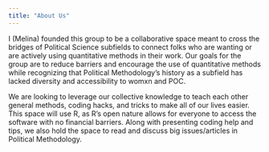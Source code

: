 ```yaml
---
title: "About Us"
---
```


I (Melina) founded this group to be a collaborative space meant to cross the bridges of Political Science subfields to connect folks who are wanting or are actively using quantitative methods in their work. Our goals for the group are to reduce barriers and encourage the use of quantitative methods while recognizing that Political Methodology’s history as a subfield has lacked diversity and accessibility to womxn and POC.

We are looking to leverage our collective knowledge to teach each other general methods, coding hacks, and tricks to make all of our lives easier. This space will use R, as R’s open nature allows for everyone to access the software with no financial barriers. Along with presenting coding help and tips, we also hold the space to read and discuss big issues/articles in Political Methodology.
